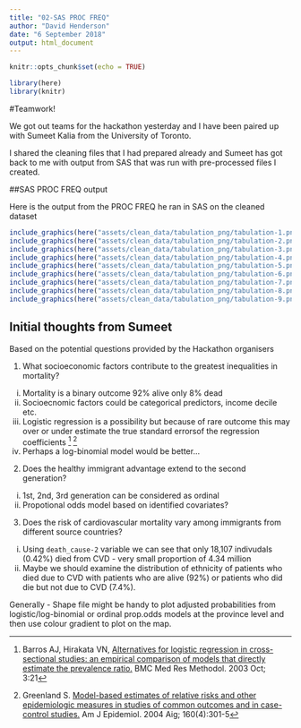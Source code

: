 ```yaml
---
title: "02-SAS PROC FREQ"
author: "David Henderson"
date: "6 September 2018"
output: html_document
---
```


```r
knitr::opts_chunk$set(echo = TRUE)
```

```r
library(here)
library(knitr)
```

#Teamwork!

We got out teams for the hackathon yesterday and I have been paired up with Sumeet Kalia from the University of Toronto. 

I shared the cleaning files that I had prepared already and Sumeet has got back to me with output from SAS that was run with pre-processed files I created. 

##SAS PROC FREQ output

Here is the output from the PROC FREQ he ran in SAS on the cleaned dataset

```r
include_graphics(here("assets/clean_data/tabulation_png/tabulation-1.png"))
include_graphics(here("assets/clean_data/tabulation_png/tabulation-2.png"))
include_graphics(here("assets/clean_data/tabulation_png/tabulation-3.png"))
include_graphics(here("assets/clean_data/tabulation_png/tabulation-4.png"))
include_graphics(here("assets/clean_data/tabulation_png/tabulation-5.png"))
include_graphics(here("assets/clean_data/tabulation_png/tabulation-6.png"))
include_graphics(here("assets/clean_data/tabulation_png/tabulation-7.png"))
include_graphics(here("assets/clean_data/tabulation_png/tabulation-8.png"))
include_graphics(here("assets/clean_data/tabulation_png/tabulation-9.png"))
```

## Initial thoughts from Sumeet

Based on the potential questions provided by the Hackathon organisers

1. What socioeconomic factors contribute to the greatest inequalities in mortality?
  i) Mortality is a binary outcome 92% alive only 8% dead
  ii) Socioecnomic factors could be categorical predictors, income decile etc.
  iii) Logistic regression is a possibility but because of rare outcome this may over or under estimate the true standard errorsof the regression coefficients [^1] [^2]
  iv) Perhaps a log-binomial model would be better...
  
2. Does the healthy immigrant advantage extend to the second generation?
  i) 1st, 2nd, 3rd generation can be considered as ordinal
  ii) Propotional odds model based on identified covariates?
  
3. Does the risk of cardiovascular mortality vary among immigrants from different source countries?
  i) Using `death_cause-2` variable we can see that only 18,107 indivudals (0.42%) died from CVD - very small proportion of 4.34 million
  ii) Maybe we should examine the distribution of ethnicity of patients who died due to CVD with patients who are alive (92%) or patients who did die but not due to CVD (7.4%). 
  
Generally - Shape file might be handy to plot adjusted probabilities from logistic/log-binomial or ordinal prop.odds models at the province level and then use colour gradient to plot on the map. 
  
[^1]: Barros AJ, Hirakata VN, [Alternatives for logistic regression in cross-sectional studies: an empirical comparison of models that directly estimate the prevalence ratio.](https://bmcmedresmethodol.biomedcentral.com/articles/10.1186/1471-2288-3-21) BMC Med Res Methodol. 2003 Oct; 3:21

[^2]: Greenland S. [Model-based estimates of relative risks and other epidemiologic measures in studies of common outcomes and in case-control studies.](https://academic.oup.com/aje/article/160/4/301/165918) Am J Epidemiol. 2004 Aig; 160(4):301-5

